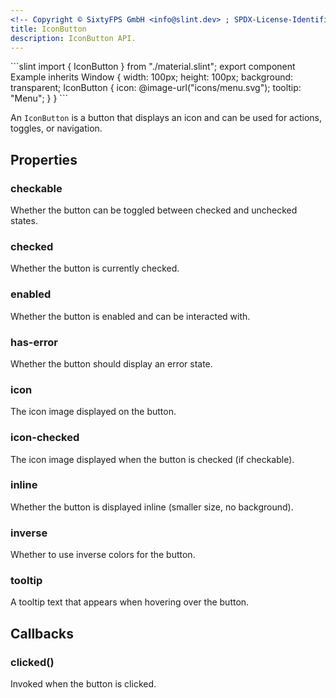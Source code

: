 ```yaml
---
<!-- Copyright © SixtyFPS GmbH <info@slint.dev> ; SPDX-License-Identifier: MIT -->
title: IconButton
description: IconButton API.
---
```



<CodeSnippetMD imagePath="" noScreenShot scale="3" imageWidth="300" imageHeight="200" imageAlt="">
```slint
import { IconButton } from "./material.slint";
export component Example inherits Window {
    width: 100px;
    height: 100px;
    background: transparent;
    IconButton {
        icon: @image-url("icons/menu.svg");
        tooltip: "Menu";
    }
}
```
</CodeSnippetMD>

An `IconButton` is a button that displays an icon and can be used for actions, toggles, or navigation.

## Properties

### checkable
<SlintProperty propName="checkable" typeName="bool">
Whether the button can be toggled between checked and unchecked states.
</SlintProperty>

### checked
<SlintProperty propName="checked" typeName="bool" propertyVisibility="in-out">
Whether the button is currently checked.
</SlintProperty>

### enabled
<SlintProperty propName="enabled" typeName="bool" defaultValue="true">
Whether the button is enabled and can be interacted with.
</SlintProperty>

### has-error
<SlintProperty propName="has-error" typeName="bool">
Whether the button should display an error state.
</SlintProperty>

### icon
<SlintProperty propName="icon" typeName="image">
The icon image displayed on the button.
</SlintProperty>

### icon-checked
<SlintProperty propName="icon-checked" typeName="image">
The icon image displayed when the button is checked (if checkable).
</SlintProperty>

### inline
<SlintProperty propName="inline" typeName="bool" defaultValue="false">
Whether the button is displayed inline (smaller size, no background).
</SlintProperty>

### inverse
<SlintProperty propName="inverse" typeName="bool">
Whether to use inverse colors for the button.
</SlintProperty>

### tooltip
<SlintProperty propName="tooltip" typeName="string">
A tooltip text that appears when hovering over the button.
</SlintProperty>

## Callbacks

### clicked()
Invoked when the button is clicked.
